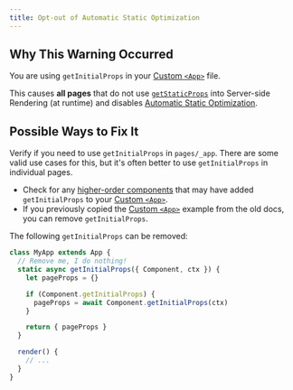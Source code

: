 ```yaml
---
title: Opt-out of Automatic Static Optimization
---
```


## Why This Warning Occurred

You are using `getInitialProps` in your [Custom `<App>`](/docs/pages/building-your-application/routing/custom-app) file.

This causes **all pages** that do not use [`getStaticProps`](/docs/pages/building-your-application/data-fetching/get-static-props) into Server-side Rendering (at runtime) and disables [Automatic Static Optimization](/docs/pages/building-your-application/rendering/automatic-static-optimization).

## Possible Ways to Fix It

Verify if you need to use `getInitialProps` in `pages/_app`. There are some valid use cases for this, but it's often better to use `getInitialProps` in individual pages.

- Check for any [higher-order components](https://reactjs.org/docs/higher-order-components.html) that may have added `getInitialProps` to your [Custom `<App>`](/docs/pages/building-your-application/routing/custom-app).
- If you previously copied the [Custom `<App>`](/docs/pages/building-your-application/routing/custom-app) example from the old docs, you can remove `getInitialProps`.

The following `getInitialProps` can be removed:

```jsx filename="pages/_app.js"
class MyApp extends App {
  // Remove me, I do nothing!
  static async getInitialProps({ Component, ctx }) {
    let pageProps = {}

    if (Component.getInitialProps) {
      pageProps = await Component.getInitialProps(ctx)
    }

    return { pageProps }
  }

  render() {
    // ...
  }
}
```
